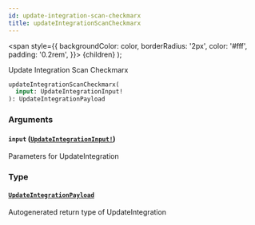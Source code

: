 ```yaml
---
id: update-integration-scan-checkmarx
title: updateIntegrationScanCheckmarx
---
```


<span
style={{
      backgroundColor: color,
      borderRadius: '2px',
      color: '#fff',
      padding: '0.2rem',
    }}>
{children}
</span>
);

Update Integration Scan Checkmarx

```graphql
updateIntegrationScanCheckmarx(
  input: UpdateIntegrationInput!
): UpdateIntegrationPayload

```

### Arguments

#### `input` ([`UpdateIntegrationInput!`](/api/graphql/documentation/inputs/update-integration-input))

Parameters for UpdateIntegration

### Type

#### [`UpdateIntegrationPayload`](/api/graphql/documentation/objects/update-integration-payload)

Autogenerated return type of UpdateIntegration
